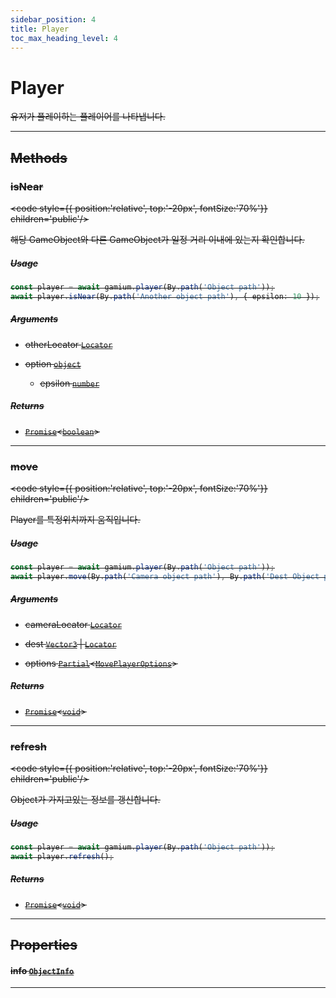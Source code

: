 ```yaml
---
sidebar_position: 4
title: Player
toc_max_heading_level: 4
---
```


# Player <s generated />

유저가 플레이하는 플레이어를 나타냅니다.

<hr class="solid" />  <s generated />

## Methods <s generated />

### isNear <s generated />

<s childtag /> <code style={{ position:'relative', top:'-20px', fontSize:'70%'}} children='public'/> <s generated />

해당 GameObject와 다른 GameObject가 일정 거리 이내에 있는지 확인합니다.

##### Usage

```ts
const player = await gamium.player(By.path('Object path'));
await player.isNear(By.path('Another object path'), { epsilon: 10 });
```

##### Arguments <s generated />

- otherLocator [`Locator`]( ../types/locator) <s generated />

- option [`object`]( https://developer.mozilla.org/en-US/docs/Web/JavaScript/Reference/Global_Objects/Object) <s generated />

  - epsilon [`number`]( https://developer.mozilla.org/en-US/docs/Web/JavaScript/Reference/Global_Objects/Number) <s generated />

##### Returns <s generated />

- [`Promise`]( https://developer.mozilla.org/en-US/docs/Web/JavaScript/Reference/Global_Objects/Promise)<[`boolean`]( https://developer.mozilla.org/en-US/docs/Web/JavaScript/Reference/Global_Objects/Boolean)> <s generated />

<hr class="solid" />  <s generated />

### move <s generated />

<s childtag /> <code style={{ position:'relative', top:'-20px', fontSize:'70%'}} children='public'/> <s generated />

Player를 특정위치까지 움직입니다.

##### Usage

```ts
const player = await gamium.player(By.path('Object path'));
await player.move(By.path('Camera object path'), By.path('Dest Object path'), { by: MovePlayerBy.Navigation });
```

##### Arguments <s generated />

- cameraLocator [`Locator`]( ../types/locator) <s generated />

- dest [`Vector3`]( vector3) | [`Locator`]( ../types/locator) <s generated />

- options [`Partial`]( https://www.typescriptlang.org/docs/handbook/utility-types.html#partialtype)<[`MovePlayerOptions`]( ../types/move-player-options)> <s generated />

##### Returns <s generated />

- [`Promise`]( https://developer.mozilla.org/en-US/docs/Web/JavaScript/Reference/Global_Objects/Promise)<[`void`]( https://developer.mozilla.org/en-US/docs/Web/JavaScript/Reference/Global_Objects/undefined)> <s generated />

<hr class="solid" />  <s generated />

### refresh <s generated />

<s childtag /> <code style={{ position:'relative', top:'-20px', fontSize:'70%'}} children='public'/> <s generated />

Object가 가지고있는 정보를 갱신합니다.

##### Usage

```ts
const player = await gamium.player(By.path('Object path'));
await player.refresh();
```

##### Returns <s generated />

- [`Promise`]( https://developer.mozilla.org/en-US/docs/Web/JavaScript/Reference/Global_Objects/Promise)<[`void`]( https://developer.mozilla.org/en-US/docs/Web/JavaScript/Reference/Global_Objects/undefined)> <s generated />

<hr class="solid" />  <s generated />

## Properties <s generated />

#### info [`ObjectInfo`]( object-info) <s generated />

<hr class="solid" />  <s generated />


